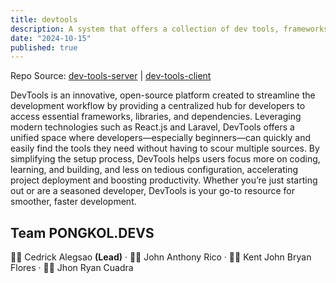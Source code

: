 ```yaml
---
title: devtools
description: A system that offers a collection of dev tools, frameworks and dependencies.
date: "2024-10-15"
published: true
---
```


Repo Source:
[dev-tools-server](https://github.com/cedrickcuencaalegsao/dev-tools-server) |
[dev-tools-client](https://github.com/cedrickcuencaalegsao/dev-tools-client)

DevTools is an innovative, open-source platform created to streamline the development workflow by providing a centralized hub for developers to access essential frameworks, libraries, and dependencies. Leveraging modern technologies such as React.js and Laravel, DevTools offers a unified space where developers—especially beginners—can quickly and easily find the tools they need without having to scour multiple sources. By simplifying the setup process, DevTools helps users focus more on coding, learning, and building, and less on tedious configuration, accelerating project deployment and boosting productivity. Whether you’re just starting out or are a seasoned developer, DevTools is your go-to resource for smoother, faster development.

## Team PONGKOL.DEVS

🧑‍💻 Cedrick Alegsao <strong>(Lead)</strong> &middot; 🧑‍💻 John Anthony Rico &middot; 🧑‍💻 Kent John Bryan Flores &middot; 🧑‍💻 Jhon Ryan Cuadra
